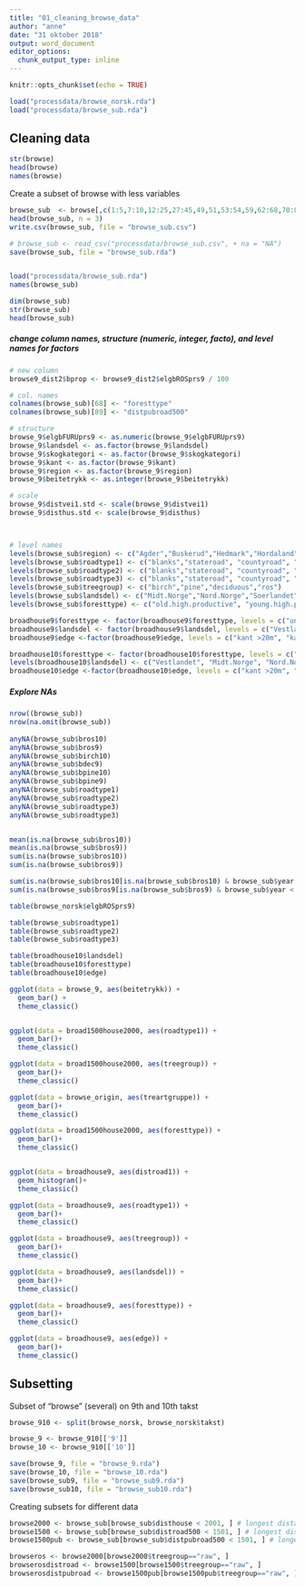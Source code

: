 ```yaml
---
title: "01_cleaning_browse_data"
author: "anne"
date: "31 oktober 2018"
output: word_document
editor_options: 
  chunk_output_type: inline
---
```


```r
knitr::opts_chunk$set(echo = TRUE)
```



```r
load("processdata/browse_norsk.rda")
load("processdata/browse_sub.rda")
```

## Cleaning data
```r
str(browse)
head(browse)
names(browse)

```

Create a subset of browse with less variables
```r
browse_sub  <- browse[,c(1:5,7:10,12:25,27:45,49,51,53:54,59,62:68,70:82,87:88,96:104,109:119)]
head(browse_sub, n = 3)
write.csv(browse_sub, file = "browse_sub.csv")

# browse_sub <- read_csv("processdata/browse_sub.csv", + na = "NA")
save(browse_sub, file = "browse_sub.rda")


load("processdata/browse_sub.rda")
names(browse_sub)
```


```r
dim(browse_sub)
str(browse_sub)
head(browse_sub)

```

##### change column names, structure (numeric, integer, facto), and level names for factors
```r
# new column
browse9_dist2$bprop <- browse9_dist2$elgbROSprs9 / 100

# col. names
colnames(browse_sub)[68] <- "foresttype"
colnames(browse_sub)[89] <- "distpubroad500"

# structure
browse_9$elgbFURUprs9 <- as.numeric(browse_9$elgbFURUprs9)
browse_9$landsdel <- as.factor(browse_9$landsdel)
browse_9$skogkategori <- as.factor(browse_9$skogkategori)
browse_9$kant <- as.factor(browse_9$kant)
browse_9$region <- as.factor(browse_9$region)
browse_9$beitetrykk <- as.integer(browse_9$beitetrykk)

# scale
browse_9$distvei1.std <- scale(browse_9$distvei1)
browse_9$disthus.std <- scale(browse_9$disthus)



# level names
levels(browse_sub$region) <- c("Agder","Buskerud","Hedmark","Hordaland","More.Romsdal","Nord.Trondelag","Nordland","Oppland", "Ostfold.Akershus","Rogaland","Sogn.Fjordane","Sor.Trondelag","Troms","Vestfold.Telemark")
levels(browse_sub$roadtype1) <- c("blanks","stateroad", "countyroad", "municipalityroad") 
levels(browse_sub$roadtype2) <- c("blanks","stateroad", "countyroad", "municipalityroad","privateroad") 
levels(browse_sub$roadtype3) <- c("blanks","stateroad", "countyroad", "municipalityroad","privateroad", "forestroad") 
levels(browse_sub$treegroup) <- c("birch","pine","deciduous","ros")
levels(browse_sub$landsdel) <- c("Midt.Norge","Nord.Norge","Soerlandet","Vestlandet","Oestlandet.vest", "Oestlandet.oest")
levels(browse_sub$foresttype) <- c("old.high.productive", "young.high.productive","old.low.productive","young.low.productive", "unproductive")

broadhouse9$foresttype <- factor(broadhouse9$foresttype, levels = c("unproductive", "old.high.productive", "young.high.productive", "old.low.productive", "young.low.productive"))
broadhouse9$landsdel <- factor(broadhouse9$landsdel, levels = c("Vestlandet", "Midt.Norge", "Nord.Norge", "Soerlandet", "Oestlandet.vest", "Oestlandet.oest"))
broadhouse9$edge <-factor(broadhouse9$edge, levels = c("kant >20m", "kant <10m", "kant 10-20m", "mangler kant")) 

broadhouse10$foresttype <- factor(broadhouse10$foresttype, levels = c("unproductive", "old.high.productive", "young.high.productive", "old.low.productive", "young.low.productive"))
levels(broadhouse10$landsdel) <- c("Vestlandet", "Midt.Norge", "Nord.Norge", "Soerlandet", "Oestlandet.vest", "Oestlandet.oest")
broadhouse10$edge <-factor(broadhouse10$edge, levels = c("kant >20m", "kant <10m", "kant 10-20m", "mangler kant")) 

```

##### Explore NAs
```r
nrow((browse_sub))
nrow(na.omit(browse_sub))
  
anyNA(browse_sub$bros10)
anyNA(browse_sub$bros9)
anyNA(browse_sub$birch10)
anyNA(browse_sub$bdec9)
anyNA(browse_sub$bpine10)
anyNA(browse_sub$bpine9)
anyNA(browse_sub$roadtype1)
anyNA(browse_sub$roadtype2)
anyNA(browse_sub$roadtype3)
anyNA(browse_sub$roadtype3)


mean(is.na(browse_sub$bros10))
mean(is.na(browse_sub$bros9))
sum(is.na(browse_sub$bros10))
sum(is.na(browse_sub$bros9))

sum(is.na(browse_sub$bros10[is.na(browse_sub$bros10) & browse_sub$year > 2010]))
sum(is.na(browse_sub$bros9[is.na(browse_sub$bros9) & browse_sub$year < 2009]))

```



```r
table(browse_norsk$elgbROSprs9)

table(browse_sub$roadtype1)
table(browse_sub$roadtype2)
table(browse_sub$roadtype3)

table(broadhouse10$landsdel)
table(broadhouse10$foresttype)
table(broadhouse10$edge)

```
```r
ggplot(data = browse_9, aes(beitetrykk)) +
  geom_bar() +
  theme_classic()


ggplot(data = broad1500house2000, aes(roadtype1)) +
  geom_bar()+
  theme_classic()

ggplot(data = broad1500house2000, aes(treegroup)) +
  geom_bar()+
  theme_classic()

ggplot(data = browse_origin, aes(treartgruppe)) +
  geom_bar()+
  theme_classic()

ggplot(data = broad1500house2000, aes(foresttype)) +
  geom_bar()+
  theme_classic()


ggplot(data = broadhouse9, aes(distroad1)) +
  geom_histogram()+
  theme_classic()

ggplot(data = broadhouse9, aes(roadtype1)) +
  geom_bar()+
  theme_classic()

ggplot(data = broadhouse9, aes(treegroup)) +
  geom_bar()+
  theme_classic()

ggplot(data = broadhouse9, aes(landsdel)) +
  geom_bar()+
  theme_classic()

ggplot(data = broadhouse9, aes(foresttype)) +
  geom_bar()+
  theme_classic()

ggplot(data = broadhouse9, aes(edge)) +
  geom_bar()+
  theme_classic()
```





## Subsetting

Subset of "browse" (several) on 9th and 10th takst
```r
browse_910 <- split(browse_norsk, browse_norsk$takst)

browse_9 <- browse_910[['9']]
browse_10 <- browse_910[['10']]

save(browse_9, file = "browse_9.rda")
save(browse_10, file = "browse_10.rda")
save(browse_sub9, file = "browse_sub9.rda")
save(browse_sub10, file = "browse_sub10.rda")

```




Creating subsets for different data
```r
browse2000 <- browse_sub[browse_sub$disthouse < 2001, ] # longest distance to house 2000m
browse1500 <- browse_sub[browse_sub$distroad500 < 1501, ] # longest distance to any road (that is further than 500m from a house) 1500m
browse1500pub <- browse_sub[browse_sub$distpubroad500 < 1501, ] # longest distance to public roads (that are further than 500m from a house) 1500m

browseros <- browse2000[browse2000$treegroup=="raw", ]
browserosdistroad <- browse1500[browse1500$treegroup=="raw", ]
browserosdistpubroad <- browse1500pub[browse1500pub$treegroup=="raw", ]
```






